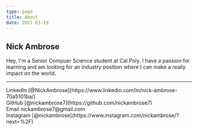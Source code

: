 ```yaml
---
type: page
title: About
date: 2021-03-19
---
```


## Nick Ambrose

Hey, I'm a Senior Compuer Science student at Cal Poly. I have a passion for learning and am looking for an industry position where I can make a really impact on the world.


---

<div>
  LinkedIn [@NickAmbrose](https://www.linkedin.com/in/nick-ambrose-70a5101ba/)
  <br />
  GitHub [@nickambrose7](https://github.com/nickambrose7)
  <br />
  Email nickambrose7@gmail.com
  <br />
  Instagram [@nickambrose](https://www.instagram.com/nickambrose/?next=%2F)
</div>
